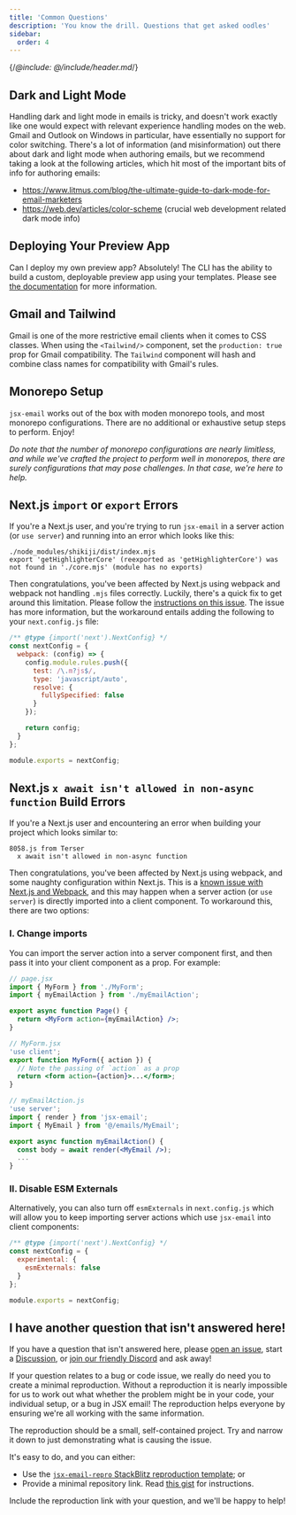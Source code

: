 ```yaml
---
title: 'Common Questions'
description: 'You know the drill. Questions that get asked oodles'
sidebar:
  order: 4
---
```


{/*@include: @/include/header.md*/}

## Dark and Light Mode

Handling dark and light mode in emails is tricky, and doesn't work exactly like one would expect with relevant experience handling modes on the web. Gmail and Outlook on Windows in particular, have essentially no support for color switching. There's a lot of information (and misinformation) out there about dark and light mode when authoring emails, but we recommend taking a look at the following articles, which hit most of the important bits of info for authoring emails:

- https://www.litmus.com/blog/the-ultimate-guide-to-dark-mode-for-email-marketers
- https://web.dev/articles/color-scheme (crucial web development related dark mode info)

## Deploying Your Preview App

Can I deploy my own preview app? Absolutely! The CLI has the ability to build a custom, deployable preview app using your templates. Please see [the documentation](https://jsx.email/docs/core/cli#deploying-your-preview-app) for more information.

## Gmail and Tailwind

Gmail is one of the more restrictive email clients when it comes to CSS classes. When using the `<Tailwind/>` component, set the `production: true` prop for Gmail compatibility. The `Tailwind` component will hash and combine class names for compatibility with Gmail's rules.

## Monorepo Setup

`jsx-email` works out of the box with moden monorepo tools, and most monorepo configurations. There are no additional or exhaustive setup steps to perform. Enjoy!

_Do note that the number of monorepo configurations are nearly limitless, and while we've crafted the project to perform well in monorepos, there are surely configurations that may pose challenges. In that case, we're here to help._

## Next.js `import` or `export` Errors

If you're a Next.js user, and you're trying to run `jsx-email` in a server action (or `use server`) and running into an error which looks like this:

```
./node_modules/shikiji/dist/index.mjs
export 'getHighlighterCore' (reexported as 'getHighlighterCore') was not found in './core.mjs' (module has no exports)
```

Then congratulations, you've been affected by Next.js using webpack and webpack not handling `.mjs` files correctly. Luckily, there's a quick fix to get around this limitation. Please follow the [instructions on this issue](https://github.com/antfu/shikiji/issues/13#issuecomment-1749588964). The issue has more information, but the workaround entails adding the following to your `next.config.js` file:

```js
/** @type {import('next').NextConfig} */
const nextConfig = {
  webpack: (config) => {
    config.module.rules.push({
      test: /\.m?js$/,
      type: 'javascript/auto',
      resolve: {
        fullySpecified: false
      }
    });

    return config;
  }
};

module.exports = nextConfig;
```

## Next.js `x await isn't allowed in non-async function` Build Errors

If you're a Next.js user and encountering an error when building your project which looks similar to:

```
8058.js from Terser
  x await isn't allowed in non-async function
```

Then congratulations, you've been affected by Next.js using webpack, and some naughty configuration within Next.js. This is a [known issue with Next.js and Webpack](https://github.com/vercel/next.js/discussions/57535), and this may happen when a server action (or `use server`) is directly imported into a client component. To workaround this, there are two options:

### I. Change imports

You can import the server action into a server component first, and then pass it into your client component as a prop. For example:

```jsx
// page.jsx
import { MyForm } from './MyForm';
import { myEmailAction } from './myEmailAction';

export async function Page() {
  return <MyForm action={myEmailAction} />;
}

// MyForm.jsx
'use client';
export function MyForm({ action }) {
  // Note the passing of `action` as a prop
  return <form action={action}>...</form>;
}

// myEmailAction.js
'use server';
import { render } from 'jsx-email';
import { MyEmail } from '@/emails/MyEmail';

export async function myEmailAction() {
  const body = await render(<MyEmail />);
  ...
}
```

### II. Disable ESM Externals

Alternatively, you can also turn off `esmExternals` in `next.config.js` which will allow you to keep importing server actions which use `jsx-email` into client components:

```js
/** @type {import('next').NextConfig} */
const nextConfig = {
  experimental: {
    esmExternals: false
  }
};

module.exports = nextConfig;
```

## I have another question that isn't answered here!

If you have a question that isn't answered here, please [open an issue](https://github.com/shellscape/jsx-email/issues), start a [Discussion](https://github.com/shellscape/jsx-email/discussions), or [join our friendly Discord](https://discord.gg/FywZN57mTg) and ask away!

If your question relates to a bug or code issue, we really do need you to create a minimal reproduction. Without a reproduction it is nearly impossible for us to work out what whether the problem might be in your code, your individual setup, or a bug in JSX email! The reproduction helps everyone by ensuring we're all working with the same information.

The reproduction should be a small, self-contained project. Try and narrow it down to just demonstrating what is causing the issue.

It's easy to do, and you can either:

- Use the [`jsx-email-repro` StackBlitz reproduction template](https://stackblitz.com/fork/jsx-email-repro); or
- Provide a minimal repository link. Read [this gist](https://gist.github.com/Rich-Harris/88c5fc2ac6dc941b22e7996af05d70ff) for instructions.

Include the reproduction link with your question, and we'll be happy to help!
